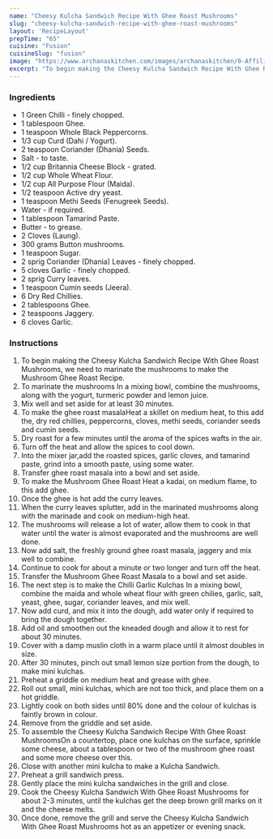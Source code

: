 ---
name: "Cheesy Kulcha Sandwich Recipe With Ghee Roast Mushrooms"
slug: "cheesy-kulcha-sandwich-recipe-with-ghee-roast-mushrooms"
layout: 'RecipeLayout'
prepTime: "65"
cuisine: "Fusion"
cuisineSlug: "fusion"
image: "https://www.archanaskitchen.com/images/archanaskitchen/0-Affiliate-Articles/Kulcha_Sandwich_with_Ghee_Roast_Mushroom_8_1600.jpg"
excerpt: "To begin making the Cheesy Kulcha Sandwich Recipe With Ghee Roast Mushrooms, we need to marinate the mushrooms to make the Mushroom Ghee Roast Recipe"
---

### Ingredients

- 1 Green Chilli - finely chopped.
- 1 tablespoon Ghee.
- 1 teaspoon Whole Black Peppercorns.
- 1/3 cup Curd (Dahi / Yogurt).
- 2 teaspoon Coriander (Dhania) Seeds.
- Salt - to taste.
- 1/2 cup Britannia Cheese Block - grated.
- 1/2 cup Whole Wheat Flour.
- 1/2 cup All Purpose Flour (Maida).
- 1/2 teaspoon Active dry yeast.
- 1 teaspoon Methi Seeds (Fenugreek Seeds).
- Water - if required.
- 1 tablespoon Tamarind Paste.
- Butter - to grease.
- 2 Cloves (Laung).
- 300 grams Button mushrooms.
- 1 teaspoon Sugar.
- 2 sprig Coriander (Dhania) Leaves - finely chopped.
- 5 cloves Garlic - finely chopped.
- 2 sprig Curry leaves.
- 1 teaspoon Cumin seeds (Jeera).
- 6 Dry Red Chillies.
- 2 tablespoons Ghee.
- 2 teaspoons Jaggery.
- 6 cloves Garlic.

### Instructions

1. To begin making the Cheesy Kulcha Sandwich Recipe With Ghee Roast Mushrooms, we need to marinate the mushrooms to make the Mushroom Ghee Roast Recipe.
1. To marinate the mushrooms In a mixing bowl, combine the mushrooms, along with the yogurt, turmeric powder and lemon juice.
1. Mix well and set aside for at least 30 minutes.
1. To make the ghee roast masalaHeat a skillet on medium heat, to this add the, dry red chillies, peppercorns, cloves, methi seeds, coriander seeds and cumin seeds.
1. Dry roast for a few minutes until the aroma of the spices wafts in the air.
1. Turn off the heat and allow the spices to cool down.
1. Into the mixer jar,add the roasted spices, garlic cloves, and tamarind paste, grind into a smooth paste, using some water.
1. Transfer ghee roast masala into a bowl and set aside.
1. To make the Mushroom Ghee Roast Heat a kadai, on medium flame, to this add ghee.
1. Once the ghee is hot add the curry leaves.
1. When the curry leaves splutter, add in the marinated mushrooms along with the marinade and cook on medium-high heat.
1. The mushrooms will release a lot of water, allow them to cook in that water until the water is almost evaporated and the mushrooms are well done.
1. Now add salt, the freshly ground ghee roast masala, jaggery and mix well to combine.
1. Continue to cook for about a minute or two longer and turn off the heat.
1. Transfer the Mushroom Ghee Roast Masala to a bowl and set aside.
1. The next step is to make the Chilli Garlic Kulchas In a mixing bowl, combine the maida and whole wheat flour with green chilies, garlic, salt, yeast, ghee, sugar, coriander leaves, and mix well.
1. Now add curd, and mix it into the dough, add water only if required to bring the dough together.
1. Add oil and smoothen out the kneaded dough and allow it to rest for about 30 minutes.
1. Cover with a damp muslin cloth in a warm place until it almost doubles in size.
1. After 30 minutes, pinch out small lemon size portion from the dough, to make mini kulchas.
1. Preheat a griddle on medium heat and grease with ghee.
1. Roll out small, mini kulchas, which are not too thick, and place them on a hot griddle.
1. Lightly cook on both sides until 80% done and the colour of kulchas is faintly brown in colour.
1. Remove from the griddle and set aside.
1. To assemble the Cheesy Kulcha Sandwich Recipe With Ghee Roast MushroomsOn a countertop, place one kulchas on the surface, sprinkle some cheese, about a tablespoon or two of the mushroom ghee roast and some more cheese over this.
1. Close with another mini kulcha to make a Kulcha Sandwich.
1. Preheat a grill sandwich press.
1. Gently place the mini kulcha sandwiches in the grill and close.
1. Cook the Cheesy Kulcha Sandwich With Ghee Roast Mushrooms for about 2-3 minutes, until the kulchas get the deep brown grill marks on it and the cheese melts.
1. Once done, remove the grill and serve the Cheesy Kulcha Sandwich With Ghee Roast Mushrooms hot as an appetizer or evening snack.
